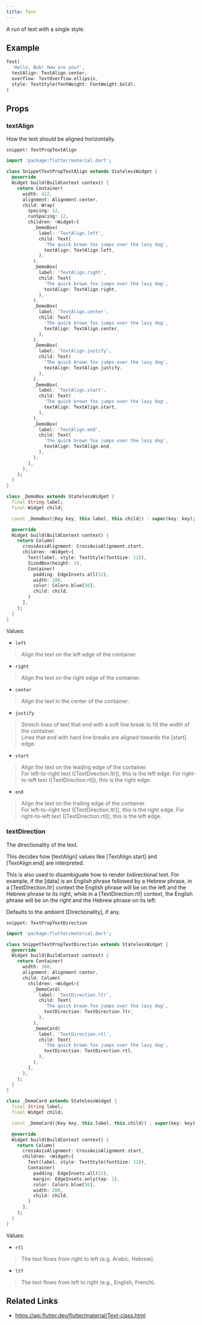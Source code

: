 ```yaml
---
title: Text
---
```


A run of text with a single style.

## Example

```dart liveslice=Text
Text(
  'Hello, Bob! How are you?',
  textAlign: TextAlign.center,
  overflow: TextOverflow.ellipsis,
  style: TextStyle(fontWeight: FontWeight.bold),
)
```

## Props

### textAlign

How the text should be aligned horizontally.

<!-- START auto-generated CODE-SNIPPET -->

`snippet: TextPropTextAlign`

```dart liveslice=TextPropTextAlign
import 'package:flutter/material.dart';

class SnippetTextPropTextAlign extends StatelessWidget {
  @override
  Widget build(BuildContext context) {
    return Container(
      width: 412,
      alignment: Alignment.center,
      child: Wrap(
        spacing: 12,
        runSpacing: 12,
        children: <Widget>[
          _DemoBox(
            label: 'TextAlign.left',
            child: Text(
              'The quick brown fox jumps over the lazy dog',
              textAlign: TextAlign.left,
            ),
          ),
          _DemoBox(
            label: 'TextAlign.right',
            child: Text(
              'The quick brown fox jumps over the lazy dog',
              textAlign: TextAlign.right,
            ),
          ),
          _DemoBox(
            label: 'TextAlign.center',
            child: Text(
              'The quick brown fox jumps over the lazy dog',
              textAlign: TextAlign.center,
            ),
          ),
          _DemoBox(
            label: 'TextAlign.justify',
            child: Text(
              'The quick brown fox jumps over the lazy dog',
              textAlign: TextAlign.justify,
            ),
          ),
          _DemoBox(
            label: 'TextAlign.start',
            child: Text(
              'The quick brown fox jumps over the lazy dog',
              textAlign: TextAlign.start,
            ),
          ),
          _DemoBox(
            label: 'TextAlign.end',
            child: Text(
              'The quick brown fox jumps over the lazy dog',
              textAlign: TextAlign.end,
            ),
          ),
        ],
      ),
    );
  }
}

class _DemoBox extends StatelessWidget {
  final String label;
  final Widget child;

  const _DemoBox({Key key, this.label, this.child}) : super(key: key);

  @override
  Widget build(BuildContext context) {
    return Column(
      crossAxisAlignment: CrossAxisAlignment.start,
      children: <Widget>[
        Text(label, style: TextStyle(fontSize: 12)),
        SizedBox(height: 2),
        Container(
          padding: EdgeInsets.all(12),
          width: 200,
          color: Colors.blue[50],
          child: child,
        )
      ],
    );
  }
}

```

<!-- END auto-generated CODE-SNIPPET -->

Values:

- `left`

> Align the text on the left edge of the container.

- `right`

> Align the text on the right edge of the container.

- `center`

> Align the text in the center of the container.

- `justify`

> Stretch lines of text that end with a soft line break to fill the width of the container.<br />
> Lines that end with hard line breaks are aligned towards the [start] edge.

- `start`

> Align the text on the leading edge of the container.<br />
> For left-to-right text ([TextDirection.ltr]), this is the left edge.
> For right-to-left text ([TextDirection.rtl]), this is the right edge.

- `end`

> Align the text on the trailing edge of the container.<br />
> For left-to-right text ([TextDirection.ltr]), this is the right edge.
> For right-to-left text ([TextDirection.rtl]), this is the left edge.

### textDirection

The directionality of the text.

This decides how [textAlign] values like [TextAlign.start] and
[TextAlign.end] are interpreted.

This is also used to disambiguate how to render bidirectional text. For
example, if the [data] is an English phrase followed by a Hebrew phrase,
in a [TextDirection.ltr] context the English phrase will be on the left
and the Hebrew phrase to its right, while in a [TextDirection.rtl]
context, the English phrase will be on the right and the Hebrew phrase on
its left.

Defaults to the ambient [Directionality], if any.

<!-- START auto-generated CODE-SNIPPET -->

`snippet: TextPropTextDirection`

```dart liveslice=TextPropTextDirection
import 'package:flutter/material.dart';

class SnippetTextPropTextDirection extends StatelessWidget {
  @override
  Widget build(BuildContext context) {
    return Container(
      width: 360,
      alignment: Alignment.center,
      child: Column(
        children: <Widget>[
          _DemoCard(
            label: 'TextDirection.ltr',
            child: Text(
              'The quick brown fox jumps over the lazy dog',
              textDirection: TextDirection.ltr,
            ),
          ),
          _DemoCard(
            label: 'TextDirection.rtl',
            child: Text(
              'The quick brown fox jumps over the lazy dog',
              textDirection: TextDirection.rtl,
            ),
          ),
        ],
      ),
    );
  }
}

class _DemoCard extends StatelessWidget {
  final String label;
  final Widget child;

  const _DemoCard({Key key, this.label, this.child}) : super(key: key);

  @override
  Widget build(BuildContext context) {
    return Column(
      crossAxisAlignment: CrossAxisAlignment.start,
      children: <Widget>[
        Text(label, style: TextStyle(fontSize: 12)),
        Container(
          padding: EdgeInsets.all(12),
          margin: EdgeInsets.only(top: 2),
          color: Colors.blue[50],
          width: 200,
          child: child,
        )
      ],
    );
  }
}

```

<!-- END auto-generated CODE-SNIPPET -->

Values:

- `rtl`

> The text flows from right to left (e.g. Arabic, Hebrew).

- `ltf`

> The text flows from left to right (e.g., English, French).

## Related Links

- https://api.flutter.dev/flutter/material/Text-class.html
